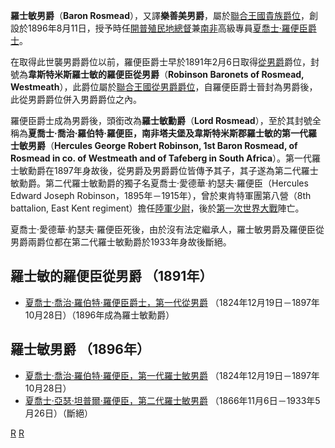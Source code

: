 '''羅士敏男爵'''（'''Baron Rosmead'''），又譯'''樂善美男爵'''，屬於[[聯合王國貴族爵位|聯合王國貴族爵位]]，創設於1896年8月11日，授予時任[[開普殖民地總督|開普殖民地總督]]兼[[南非|南非]]高級專員[[夏喬士·羅便臣|夏喬士·羅便臣爵士]]。

在取得此世襲男爵爵位以前，羅便臣爵士早於1891年2月6日取得[[從男爵|從男爵]]爵位，封號為'''韋斯特米斯羅士敏的羅便臣從男爵'''（'''Robinson  Baronets of Rosmead, Westmeath'''），此爵位屬於[[聯合王國從男爵爵位|聯合王國從男爵爵位]]，自羅便臣爵士晉封為男爵後，此從男爵爵位併入男爵爵位之內。

羅便臣爵士成為男爵後，頭銜改為'''羅士敏勳爵'''（'''Lord Rosmead'''），至於其封號全稱為'''夏喬士·喬治·羅伯特·羅便臣，南非塔夫堡及韋斯特米斯郡羅士敏的第一代羅士敏男爵'''（'''Hercules George Robert Robinson, 1st Baron Rosmead, of Rosmead in co. of Westmeath and of Tafeberg in South Africa'''）。第一代羅士敏勳爵在1897年身故後，從男爵及男爵爵位皆傳予其子，其子遂為第二代羅士敏勳爵。第二代羅士敏勳爵的獨子名夏喬士·愛德華·約瑟夫·羅便臣（Hercules Edward Joseph Robinson，1895年－1915年），曾於東肯特軍團第八營（8th battalion, East Kent regiment）擔任[[陸軍少尉|陸軍少尉]]，後於[[第一次世界大戰|第一次世界大戰]]陣亡。

夏喬士·愛德華·約瑟夫·羅便臣死後，由於沒有法定繼承人，羅士敏男爵及羅便臣從男爵兩爵位都在第二代羅士敏勳爵於1933年身故後斷絕。

==羅士敏的羅便臣從男爵 （1891年）==
*[[夏喬士·羅便臣|夏喬士·喬治·羅伯特·羅便臣爵士，第一代從男爵]] （1824年12月19日－1897年10月28日）（1896年成為羅士敏勳爵）

==羅士敏男爵 （1896年）==
*[[夏喬士·羅便臣，第一代羅士敏男爵|夏喬士·喬治·羅伯特·羅便臣，第一代羅士敏男爵]] （1824年12月19日－1897年10月28日）
*[[夏喬士·羅便臣，第二代羅士敏男爵|夏喬士·亞瑟·坦普爾·羅便臣，第二代羅士敏男爵]] （1866年11月6日－1933年5月26日）（斷絕）

[[Category:從男爵爵位|R]]
[[Category:英國男爵|R]]